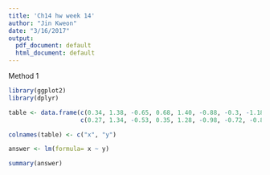 ```yaml
---
title: 'Ch14 hw week 14'
author: "Jin Kweon"
date: "3/16/2017"
output:
  pdf_document: default
  html_document: default
---
```


Method 1
```r
library(ggplot2)
library(dplyr)

table <- data.frame(c(0.34, 1.38, -0.65, 0.68, 1.40, -0.88, -0.3, -1.18, 0.5, -1.75),
                    c(0.27, 1.34, -0.53, 0.35, 1.28, -0.98, -0.72, -0.81, 0.64, -1.59))

colnames(table) <- c("x", "y")

answer <- lm(formula= x ~ y)

summary(answer)
```





